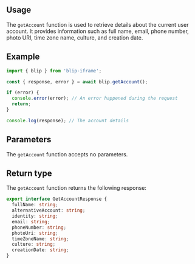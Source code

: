 

## Usage

The `getAccount` function is used to retrieve details about the current user account.
It provides information such as full name, email, phone number, photo URI, time zone name, culture, and creation date.

## Example

```ts
import { blip } from 'blip-iframe';

const { response, error } = await blip.getAccount();

if (error) {
  console.error(error); // An error happened during the request
  return;
}

console.log(response); // The account details
```

## Parameters

The `getAccount` function accepts no parameters.

## Return type

The `getAccount` function returns the following response:

```ts
export interface GetAccountResponse {
  fullName: string;
  alternativeAccount: string;
  identity: string;
  email: string;
  phoneNumber: string;
  photoUri: string;
  timeZoneName: string;
  culture: string;
  creationDate: string;
}
```
